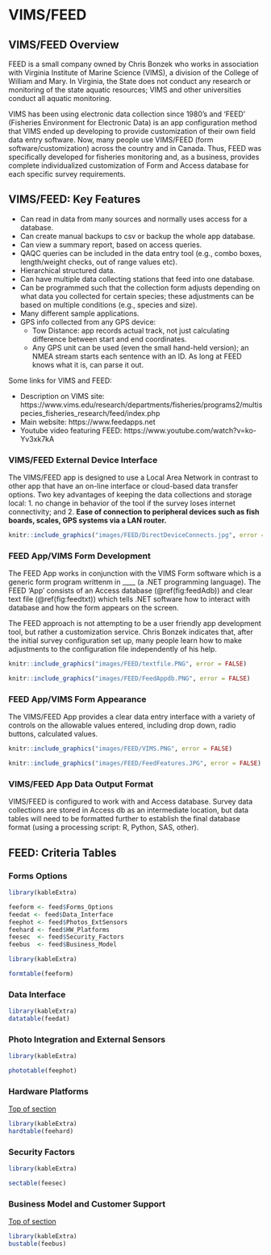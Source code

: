 # VIMS/FEED

## VIMS/FEED Overview  {#feetop} 

FEED is a small company owned by Chris Bonzek who works in association with Virginia Institute of Marine Science (VIMS), a division of the College of William and Mary. In Virginia, the State does not conduct any research or monitoring of the state aquatic resources; VIMS and other universities conduct all aquatic monitoring.  

VIMS has been using electronic data collection since 1980’s and 'FEED' (Fisheries Environment for Electronic Data) is an app configuration method that VIMS ended up developing to provide customization of their own field data entry software. Now, many people use VIMS/FEED (form software/customization) across the country and in Canada. Thus, FEED was specifically developed for fisheries monitoring and, as a business, provides complete individualized customization of Form and Access database for each specific survey requirements.

## VIMS/FEED: Key Features 
- Can read in data from many sources and normally uses access for a database. 
- Can create manual backups to csv or backup the whole app database. 
- Can view a summary report, based on access queries. 
- QAQC queries can be included in the data entry tool (e.g., combo boxes, length/weight checks, out of range values etc).
- Hierarchical structured data.
- Can have multiple data collecting stations that feed into one database. 
- Can be programmed such that the collection form adjusts depending on what data you collected for certain species; these adjustments can be based on multiple conditions (e.g., species and size). 
- Many different sample applications.
- GPS info collected from any GPS device:
    * Tow Distance: app records actual track, not just calculating difference between start and end coordinates. 
    * Any GPS unit can be used (even the small hand-held version); an NMEA stream starts each sentence with an ID. As long at FEED knows what it is, can parse it out.

Some links for VIMS and FEED:

- Description on VIMS site: https://www.vims.edu/research/departments/fisheries/programs2/multispecies_fisheries_research/feed/index.php
- Main website: https://www.feedapps.net
- Youtube video featuring FEED: https://www.youtube.com/watch?v=ko-Yv3xk7kA


### VIMS/FEED External Device Interface

The VIMS/FEED app is designed to use a Local Area Network in contrast to other app that have an on-line interface or cloud-based data transfer options. Two key advantages of keeping the data collections and storage local: 1. no change in behavior of the tool if the survey loses internet connectivity; and 2. **Ease of connection to peripheral devices such as fish boards, scales, GPS systems via a LAN router.**  

```r
knitr::include_graphics("images/FEED/DirectDeviceConnects.jpg", error = FALSE)
```


### FEED App/VIMS Form Development

The FEED App works in conjunction with the VIMS Form software which is a generic form program writtenm in ____ (a .NET programming language).  The FEED 'App' consists of an Access database (\@ref(fig:feedAdb)) and clear text file (\@ref(fig:feedtxt)) which tells .NET software how to interact with database and how the form appears on the screen. 

The FEED approach is not attempting to be a user friendly app development tool, but rather a customization service. Chris Bonzek indicates that, after the initial survey configuration set up, many people learn how to make adjustments to the configuration file independently of his help. 

```r
knitr::include_graphics("images/FEED/textfile.PNG", error = FALSE)
```

```r
knitr::include_graphics("images/FEED/FeedAppdb.PNG", error = FALSE)
```


### FEED App/VIMS Form Appearance

The VIMS/FEED App provides a clear data entry interface with a variety of controls on the allowable values entered, including drop down, radio buttons, calculated values.

```r
knitr::include_graphics("images/FEED/VIMS.PNG", error = FALSE)
```

```r
knitr::include_graphics("images/FEED/FeedFeatures.JPG", error = FALSE)
```

### VIMS/FEED App Data Output Format

VIMS/FEED is configured to work with and Access database. Survey data collections are stored in Access db as an intermediate location, but data tables will need to be formatted further to establish the final database format (using a processing script: R, Python, SAS, other).  


## FEED: Criteria Tables

###  Forms Options


```r

library(kableExtra)

feeform <- feed$Forms_Options
feedat <- feed$Data_Interface 
feephot <- feed$Photos_ExtSensors
feehard <- feed$HW_Platforms
feesec  <- feed$Security_Factors
feebus  <- feed$Business_Model
```



```r

library(kableExtra)

formtable(feeform)
```



### Data Interface {#feedat}


```r

library(kableExtra)
datatable(feedat)

```


###  Photo Integration and External Sensors {#feepho}


```r


library(kableExtra)

phototable(feephot)


```


###  Hardware Platforms  {#feehrd}

[Top of section](feetop)


```r

library(kableExtra)
hardtable(feehard)

```


### Security Factors {#feesec}


```r

library(kableExtra)

sectable(feesec) 

```


### Business Model and Customer Support {#feebus}

[Top of section](#feetop)


```r

library(kableExtra)
bustable(feebus)

```





